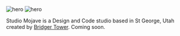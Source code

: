 
<div className="not-prose flex gap-6 items-center justify-between mb-12">
  <Image src="./icon.svg" alt="hero" width={48} height={57.39} />
  <Image src="./word.svg" alt="hero" width={144} height={24} />
</div>

Studio Mojave is a Design and Code studio based in St George, Utah created by [Bridger Tower](https://bridger.to). Coming soon.
